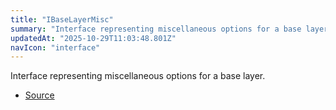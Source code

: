 ```yaml
---
title: "IBaseLayerMisc"
summary: "Interface representing miscellaneous options for a base layer."
updatedAt: "2025-10-29T11:03:48.801Z"
navIcon: "interface"
---
```



Interface representing miscellaneous options for a base layer.

<Table data={{ headers: [{"content":"Property","key":"property","sortable":true},{"content":"Type","key":"type","sortable":true},{"content":"Value","key":"value","sortable":true},{"content":"Description","key":"description"}], rows: [["id","[string](https://developer.mozilla.org/en-US/docs/Web/JavaScript/Reference/Global_Objects/String)","\\-","The unique identifier of the layer (optional)."],["visible","[boolean](https://developer.mozilla.org/en-US/docs/Web/JavaScript/Reference/Global_Objects/Boolean)","\\-","Whether the layer is visible (optional)."],["zIndex","[number](https://developer.mozilla.org/en-US/docs/Web/JavaScript/Reference/Global_Objects/Number)","\\-","The z-index of the layer (optional)."]] }} />


- [Source](https://github.com/NMMTY/LazyCanvas/blob/e5b83021346e886d435469de8abb93654e0fb45d/packages/lazycanvas/src/structures/components/BaseLayer.ts#L112)